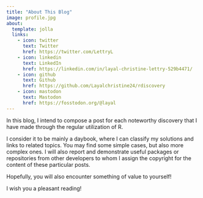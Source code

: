 ```yaml
---
title: "About This Blog"
image: profile.jpg
about:
  template: jolla
  links:
    - icon: twitter
      text: Twitter
      href: https://twitter.com/LettryL
    - icon: linkedin
      text: LinkedIn
      href: https://linkedin.com/in/layal-christine-lettry-529b4471/
    - icon: github
      text: Github
      href: https://github.com/Layalchristine24/rdiscovery
    - icon: mastodon
      text: Mastodon
      href: https://fosstodon.org/@layal
---
```


In this blog, I intend to compose a post for each noteworthy discovery that I have made through the regular utilization of R.

I consider it to be mainly a daybook, where I can classify my solutions and links to related topics. You may find some simple cases, but also more complex ones. I will also report and demonstrate useful packages or repositories from other developers to whom I assign the copyright for the content of these particular posts.

Hopefully, you will also encounter something of value to yourself!

I wish you a pleasant reading!
